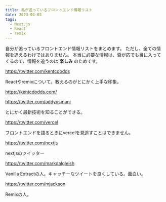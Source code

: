 ```yaml
---
title: 私が追っているフロントエンド情報リスト
date: 2023-04-03
tags: 
  - Next.js
  - React
  - remix
---
```


自分が追っているフロントエンド情報リストをまとめます。
ただし、全ての情報を追えるわけではありません。
本当に必要な情報は、否が応でも目に入ってくるので、情報を追うのは **楽しみ** のためです。


https://twitter.com/kentcdodds

Reactやremixについて。教えるのがとにかく上手な印象。

https://kentcdodds.com/

https://twitter.com/addyosmani

とにかく最新技術を知ることができる。

https://twitter.com/vercel

フロントエンドを語るときにvercelを見逃すことはできません。

https://twitter.com/nextjs

nextjsのツイッター

https://twitter.com/markdalgleish

Vanilla Extractの人。キャッチーなツイートを良くしている。面白い。

https://twitter.com/mjackson

Remixの人。
